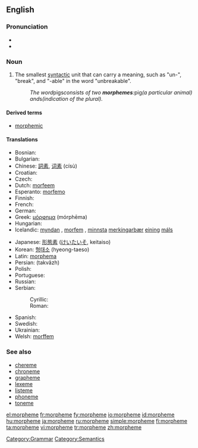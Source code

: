 ==English==
{{wikipedia}}

===Pronunciation===
* {{IPA|/ˈmɔː(r)fiːm/}}
* {{SAMPA|/'mO:(r)fi:m/}}

===Noun===
{{en-noun}}

# {{linguistic morphology}} The smallest [[syntactic]] unit that can carry a meaning, such as "un-", "break", and "-able" in the word "unbreakable".
#: ''The word ''pigs'' consists of two '''morphemes''': ''pig'' (a particular animal) and ''s'' (indication of the plural).''

====Derived terms====
* [[morphemic]]

====Translations====
{{trans-top|smallest linguistic unit}}
* Bosnian: {{t-|bs|morfema|f}}
* Bulgarian: {{t|bg|морфема|f|sc=Cyrl}}
* Chinese: [[詞素]], [[词素]] (císù)
* Croatian: {{t-|hr|morfem|m}}
* Czech: {{t-|cs|morfém|m}}
* Dutch: [[morfeem]]
* Esperanto: [[morfemo]]
* Finnish: {{t+|fi|morfeemi}}
* French: {{t+|fr|morphème|m}}
* German: {{t+|de|Morphem|n}}
* Greek: [[μόρφημα]] (mórphēma)
* Hungarian: {{t+|hu|morféma}}
* Icelandic: [[myndan]] {{f}}, [[morfem#Icelandic|morfem]] {{f}}, [[lítill|minnsta]] [[merkingarbær]] [[eining]] [[mál#Icelandic|máls]] {{f}}
{{trans-mid}}
* Japanese: [[形態素]] ([[けいたいそ]], keitaiso)
* Korean: [[형태소]] (hyeong-taeso)
* Latin: [[morphema]]
* Persian: {{fa-Arab|[[تكواژ]]}} (takvâzh)
* Polish: {{t+|pl|morfem|m}}
* Portuguese: {{t+|pt|morfema|m}}
* Russian: {{t+|ru|морфема|f|tr=morféma|sc=Cyrl}}
* Serbian:
*: Cyrillic: {{t|sr|морфема|f|sc=Cyrl}}
*: Roman: {{t-|sr|morfema|f}}
* Spanish: {{t+|es|morfema|m}}
* Swedish: {{t+|sv|morfem}}
* Ukrainian: {{t|uk|морфема|f|sc=Cyrl|xs=Ukrainian}}
* Welsh: [[morffem]]
{{trans-bottom}}

===See also===
* [[chereme]]
* [[chroneme]]
* [[grapheme]]
* [[lexeme]]
* [[listeme]]
* [[phoneme]]
* [[toneme]]

[[Category:Grammar]]
[[Category:Semantics]]

[[el:morpheme]]
[[fr:morpheme]]
[[fy:morpheme]]
[[io:morpheme]]
[[id:morpheme]]
[[hu:morpheme]]
[[ja:morpheme]]
[[ru:morpheme]]
[[simple:morpheme]]
[[fi:morpheme]]
[[ta:morpheme]]
[[vi:morpheme]]
[[tr:morpheme]]
[[zh:morpheme]]